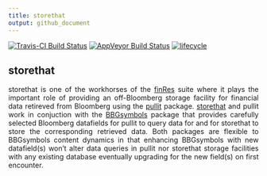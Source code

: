 ```yaml
---
title: storethat
output: github_document
---
```


[![Travis-CI Build Status](https://travis-ci.org/bautheac/storethat.svg?branch=master)](https://travis-ci.org/bautheac/storethat)
[![AppVeyor Build Status](https://ci.appveyor.com/api/projects/status/github/bautheac/storethat?branch=master&svg=true)](https://ci.appveyor.com/project/bautheac/storethat)
[![lifecycle](https://img.shields.io/badge/lifecycle-experimental-orange.svg)](https://www.tidyverse.org/lifecycle/#experimental)

<style> body {text-align: justify} </style>


## storethat

storethat is one of the workhorses of the [finRes](https://bautheac.github.io/finRes/) suite where it plays the important role of providing an off-Bloomberg storage facility for financial data retireved from Bloomberg using the [pullit](https://bautheac.github.io/pullit/) package. [storethat](https://bautheac.github.io/storethat/) and pullit work in conjuction with the [BBGsymbols](https://bautheac.github.io/BBGsymbols/) package that provides carefully selected Bloomberg datafields for pullit to query data for and for storethat to store the corresponding retrieved data. Both packages are flexible to BBGsymbols content dynamics in that enhancing BBGsymbols with new datafield(s) won't alter data queries in pullit nor storethat storage facilities with any existing database eventually upgrading for the new field(s) on first encounter.

